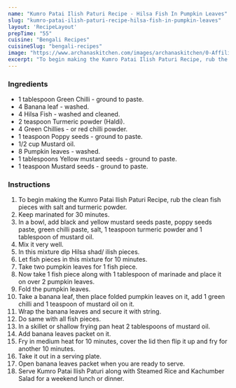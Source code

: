 ---
name: "Kumro Patai Ilish Paturi Recipe - Hilsa Fish In Pumpkin Leaves"
slug: "kumro-patai-ilish-paturi-recipe-hilsa-fish-in-pumpkin-leaves"
layout: 'RecipeLayout'
prepTime: "55"
cuisine: "Bengali Recipes"
cuisineSlug: "bengali-recipes"
image: "https://www.archanaskitchen.com/images/archanaskitchen/0-Affiliate-Articles/kumro-patai-ilish-paturi-hilsa-fish-in-pumpkin-leaves.jpg"
excerpt: "To begin making the Kumro Patai Ilish Paturi Recipe, rub the clean fish pieces with salt and turmeric powder"
---

### Ingredients

- 1 tablespoon Green Chilli - ground to paste.
- 4 Banana leaf - washed.
- 4 Hilsa Fish - washed and cleaned.
- 2 teaspoon Turmeric powder (Haldi).
- 4 Green Chillies - or red chilli powder.
- 1 teaspoon Poppy seeds - ground to paste.
- 1/2 cup Mustard oil.
- 8 Pumpkin leaves - washed.
- 1 tablespoons Yellow mustard seeds - ground to paste.
- 1 teaspoon Mustard seeds - ground to paste.

### Instructions

1. To begin making the Kumro Patai Ilish Paturi Recipe, rub the clean fish pieces with salt and turmeric powder.
1. Keep marinated for 30 minutes.
1. In a bowl, add black and yellow mustard seeds paste, poppy seeds paste, green chilli paste, salt, 1 teaspoon turmeric powder and 1 tablespoon of  mustard oil.
1. Mix it very well.
1. In this mixture dip Hilsa shad/ ilish pieces.
1. Let fish pieces in this mixture for 10 minutes.
1. Take two pumpkin leaves for 1 fish piece.
1. Now take 1 fish piece along with 1 tablespoon of marinade and place it on over 2 pumpkin leaves.
1. Fold the pumpkin leaves.
1. Take a banana leaf, then place folded pumpkin leaves on it, add 1 green chilli and 1 teaspoon of mustard oil on it.
1. Wrap the banana leaves and secure it with string.
1. Do same with all fish pieces.
1. In a skillet or shallow frying pan heat 2 tablespoons of mustard oil.
1. Add banana leaves packet on it.
1. Fry in medium heat for 10 minutes, cover the lid then flip it up and fry for another 10 minutes.
1. Take it out in a serving plate.
1. Open banana leaves packet when you are ready to serve.
1. Serve Kumro Patai Ilish Paturi along with Steamed Rice and Kachumber Salad for a weekend lunch or dinner.
